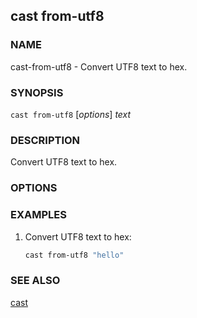 
## cast from-utf8

### NAME

cast-from-utf8 - Convert UTF8 text to hex.

### SYNOPSIS

`cast from-utf8` [*options*] _text_

### DESCRIPTION

Convert UTF8 text to hex.

### OPTIONS

<CommonOptions />

### EXAMPLES

1. Convert UTF8 text to hex:
   ```sh
   cast from-utf8 "hello"
   ```

### SEE ALSO

[cast](./cast.md)
